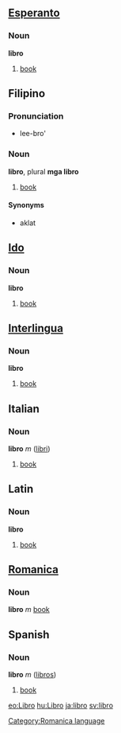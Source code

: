 ==[[Esperanto]]==
===Noun===
'''libro'''
#[[book]]

==Filipino==
===Pronunciation===
*lee-bro'

===Noun===
'''libro''', plural '''mga libro'''
#[[book]]
====Synonyms====
*aklat

==[[Ido]]==
===Noun===
'''libro'''
#[[book]]

==[[Interlingua]]==
===Noun===
'''libro'''
#[[book]]

==Italian==
===Noun===
'''libro''' ''m'' ([[libri]])
#[[book]]

==Latin==
===Noun===
'''libro'''
#[[book]]

==[[Romanica]]==
[[Category:Romanica language]]
===Noun===
'''libro''' ''m''
[[book]]

==Spanish==
===Noun===
'''libro''' ''m'' ([[libros]])
#[[book]]

[[eo:Libro]]
[[hu:Libro]]
[[ja:libro]]
[[sv:libro]]